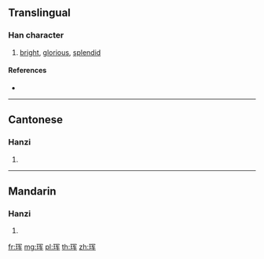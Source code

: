 {{also|琿}}
==Translingual==

===Han character===
{{Han char|rn=96|rad=玉|as=06|sn=10|four=|canj=MGBKQ}}

# [[bright]], [[glorious]], [[splendid]]

====References====
* {{Han ref|kx=0732.021|hdz=21114.020|uh=73F2|ud=29682}}

----

==Cantonese==

===Hanzi===
{{yue-hanzi|jyut=|y=wan4|tra=琿}}

# {{defn|lang=yue|sort=玉06}}

----

==Mandarin==

===Hanzi===
{{cmn-hanzi|tra=琿|pin=[[hún]] ([[hun2]])|wg=hun<sup>2</sup>}}

# {{defn|lang=cmn|sort=玉06}}

[[fr:珲]]
[[mg:珲]]
[[pl:珲]]
[[th:珲]]
[[zh:珲]]